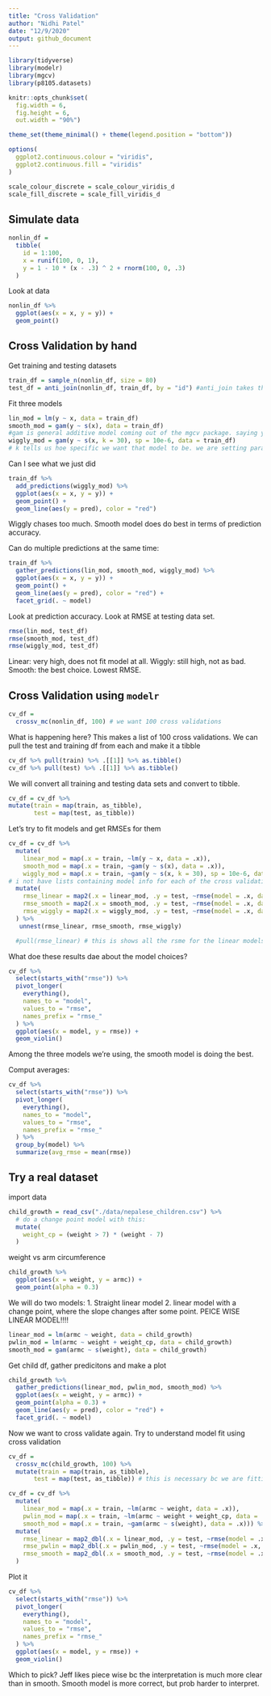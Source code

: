 ```yaml
---
title: "Cross Validation"
author: "Nidhi Patel"
date: "12/9/2020"
output: github_document
---
```


```r
library(tidyverse)
library(modelr)
library(mgcv)
library(p8105.datasets)

knitr::opts_chunk$set(
  fig.width = 6,
  fig.height = 6,
  out.width = "90%")

theme_set(theme_minimal() + theme(legend.position = "bottom"))

options(
  ggplot2.continuous.colour = "viridis",
  ggplot2.continuous.fill = "viridis"
)

scale_colour_discrete = scale_colour_viridis_d
scale_fill_discrete = scale_fill_viridis_d
```

## Simulate data
```r
nonlin_df = 
  tibble(
    id = 1:100,
    x = runif(100, 0, 1),
    y = 1 - 10 * (x - .3) ^ 2 + rnorm(100, 0, .3)
  )
```

Look at data

```r
nonlin_df %>% 
  ggplot(aes(x = x, y = y)) +
  geom_point()
```

## Cross Validation by hand

Get training and testing datasets
```r
train_df = sample_n(nonlin_df, size = 80)
test_df = anti_join(nonlin_df, train_df, by = "id") #anti_join takes the remaining data, according to the ID and makes the dataset with it
```

Fit three models

```r
lin_mod = lm(y ~ x, data = train_df)
smooth_mod = gam(y ~ s(x), data = train_df)
#gam is general additive model coming out of the mgcv package. saying y is a smooth fn of x
wiggly_mod = gam(y ~ s(x, k = 30), sp = 10e-6, data = train_df)
# k tells us hoe specific we want that model to be. we are setting parameters (sp) to something VERY low to make it not smooth at all
```

Can I see what we just did

```r
train_df %>% 
  add_predictions(wiggly_mod) %>% 
  ggplot(aes(x = x, y = y)) +
  geom_point() +
  geom_line(aes(y = pred), color = "red")
```

Wiggly chases too much. Smooth model does do best in terms of prediction accuracy. 

Can do multiple predictions at the same time:

```r
train_df %>% 
  gather_predictions(lin_mod, smooth_mod, wiggly_mod) %>% 
  ggplot(aes(x = x, y = y)) +
  geom_point() +
  geom_line(aes(y = pred), color = "red") +
  facet_grid(. ~ model)
```

Look at prediction accuracy. Look at RMSE at testing data set.

```r
rmse(lin_mod, test_df)
rmse(smooth_mod, test_df)
rmse(wiggly_mod, test_df)
```

Linear: very high, does not fit model at all. 
Wiggly: still high, not as bad.
Smooth: the best choice. Lowest RMSE.

## Cross Validation using `modelr`

```r
cv_df = 
  crossv_mc(nonlin_df, 100) # we want 100 cross validations
```

What is happening here?
This makes a list of 100 cross validations. We can pull the test and training df from each and make it a tibble
```r
cv_df %>% pull(train) %>% .[[1]] %>% as.tibble()
cv_df %>% pull(test) %>% .[[1]] %>% as.tibble()
```

We will convert all training and testing data sets and convert to tibble.
```r
cv_df = cv_df %>% 
mutate(train = map(train, as_tibble),
       test = map(test, as_tibble))
```

Let's try to fit models and get RMSEs for them

```r
cv_df = cv_df %>% 
  mutate(
    linear_mod = map(.x = train, ~lm(y ~ x, data = .x)),
    smooth_mod = map(.x = train, ~gam(y ~ s(x), data = .x)),
    wiggly_mod = map(.x = train, ~gam(y ~ s(x, k = 30), sp = 10e-6, data = .x))) %>% 
# i not have lists containing model info for each of the cross validations. USE map2 for TWO vars going into the map
  mutate(
    rmse_linear = map2(.x = linear_mod, .y = test, ~rmse(model = .x, data = .y)),
    rmse_smooth = map2(.x = smooth_mod, .y = test, ~rmse(model = .x, data = .y)),
    rmse_wiggly = map2(.x = wiggly_mod, .y = test, ~rmse(model = .x, data = .y))
  ) %>% 
   unnest(rmse_linear, rmse_smooth, rmse_wiggly)

  #pull(rmse_linear) # this is shows all the rsme for the linear models we are cross validating.

```

What doe these results dae about the model choices?

```r
cv_df %>% 
  select(starts_with("rmse")) %>% 
  pivot_longer(
    everything(),
    names_to = "model",
    values_to = "rmse",
    names_prefix = "rmse_"
  ) %>% 
  ggplot(aes(x = model, y = rmse)) +
  geom_violin()
```
Among the three models we're using, the smooth model is doing the best.

Comput averages:

```r
cv_df %>% 
  select(starts_with("rmse")) %>% 
  pivot_longer(
    everything(),
    names_to = "model",
    values_to = "rmse",
    names_prefix = "rmse_"
  ) %>% 
  group_by(model) %>% 
  summarize(avg_rmse = mean(rmse))
```

## Try a real dataset

import data

```r
child_growth = read_csv("./data/nepalese_children.csv") %>% 
  # do a change point model with this:
  mutate(
    weight_cp = (weight > 7) * (weight - 7)
  )
```

weight vs arm circumference

```r
child_growth %>% 
  ggplot(aes(x = weight, y = armc)) +
  geom_point(alpha = 0.3)
```

We will do two models: 
1. Straight linear model
2. linear model with a change point, where the slope changes after some point. PEICE WISE LINEAR MODEL!!!!

```r
linear_mod = lm(armc ~ weight, data = child_growth)
pwlin_mod = lm(armc ~ weight + weight_cp, data = child_growth)
smooth_mod = gam(armc ~ s(weight), data = child_growth)
```


Get child df, gather predicitons and make a plot

```r
child_growth %>% 
  gather_predictions(linear_mod, pwlin_mod, smooth_mod) %>% 
  ggplot(aes(x = weight, y = armc)) +
  geom_point(alpha = 0.3) +
  geom_line(aes(y = pred), color = "red") +
  facet_grid(. ~ model)
```

Now we want to cross validate again. Try to understand model fit using cross validation

```r
cv_df = 
  crossv_mc(child_growth, 100) %>% 
  mutate(train = map(train, as_tibble),
       test = map(test, as_tibble)) # this is necessary bc we are fitting the gam model. Would not have to do this mutate step othewise. 
```

```r
cv_df = cv_df %>% 
  mutate(
    linear_mod = map(.x = train, ~lm(armc ~ weight, data = .x)),
    pwlin_mod = map(.x = train, ~lm(armc ~ weight + weight_cp, data = .x)),
    smooth_mod = map(.x = train, ~gam(armc ~ s(weight), data = .x))) %>% 
  mutate(
    rmse_linear = map2_dbl(.x = linear_mod, .y = test, ~rmse(model = .x, data = .y)),
    rmse_pwlin = map2_dbl(.x = pwlin_mod, .y = test, ~rmse(model = .x, data = .y)),
    rmse_smooth = map2_dbl(.x = smooth_mod, .y = test, ~rmse(model = .x, data = .y))
  )
```

Plot it

```r
cv_df %>% 
  select(starts_with("rmse")) %>% 
  pivot_longer(
    everything(),
    names_to = "model",
    values_to = "rmse",
    names_prefix = "rmse_"
  ) %>% 
  ggplot(aes(x = model, y = rmse)) +
  geom_violin()
```

Which to pick?
Jeff likes piece wise bc the interpretation is much more clear than in smooth. Smooth model is more correct, but prob harder to interpret.
